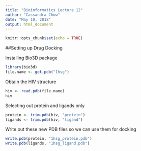```yaml
---
title: "Bioinformatics Lecture 12"
author: "Cassandra Chow"
date: "May 10, 2018"
output: html_document
---
```


```r
knitr::opts_chunk$set(echo = TRUE)
```
##Setting up Drug Docking

Installing Bio3D package 
```r
library(bio3d)
file.name <- get.pdb("1hsg")
```

Obtain the HIV structure
```r
hiv <- read.pdb(file.name)
hiv
```

Selecting out protein and ligands only
```r
protein <- trim.pdb(hiv, "protein")
ligands <- trim.pdb(hiv, "ligand")
```

Write out these new PDB files so we can use them for docking 
```r
write.pdb(protein, "1hsg_protein.pdb")
write.pdb(ligands, "1hsg_ligand.pdb")
```